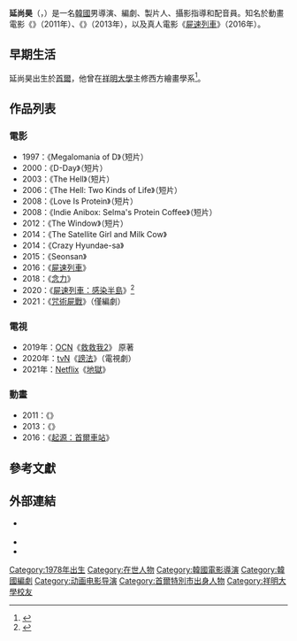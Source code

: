 {{noteTA
|G1=Movie
|G2=Show
|G3=KO Movie
|1=zh-cn:釜山行; zh-hk:屍殺列車; zh-tw:屍速列車;
}}
{{Infobox entertainer
| type = 導演
| name = 延尚昊
| foreignname = {{lang|ko|연상호}}
| image = (사이비) 기자 간담회 영상 연상호 39s.jpg
| caption = 
| birth_name = 
| birth_date = 1978年12月25日<!-- {{Birth date|年|月|日}} -->
| birth_place = {{KOR}}[[首爾|首爾]]
| nationality = {{KOR}}
| alma_mater = [[祥明大學|祥明大學]]
| residence = 
| occupation = 導演、製片人、編劇、攝影指導、配音員
| years_active = 1997年至今
| spouse = 
| awards = 
}}
'''延尚昊'''（{{lang-ko|연상호}}，{{bd|1978年|12月25日}}）是一名[[韓國|韓國]]男導演、編劇、製片人、攝影指導和配音員。知名於動畫電影《{{le|豬玀之王|The King of Pigs}}》（2011年）、《{{le|偽善者|The Fake (2013 film)}}》（2013年），以及真人電影《[[屍速列車|屍速列車]]》（2016年）。

== 早期生活 ==
延尚昊出生於[[首爾|首爾]]，他曾在[[祥明大學|祥明大學]]主修西方繪畫學系<ref>{{cite web|title=The Fake (2013) - Director|url=http://www.finecut.co.kr/renew/library/director.asp?num=159|website=Finecut|accessdate=2015-02-04|archive-url=https://web.archive.org/web/20150212174859/http://www.finecut.co.kr/renew/library/director.asp?num=159|archive-date=2015-02-12|dead-url=yes}}</ref>。

== 作品列表 ==
=== 電影 ===
*1997：《Megalomania of D》（短片）
*2000：《D-Day》（短片）
*2003：《The Hell》（短片）
*2006：《The Hell: Two Kinds of Life》（短片）
*2008：《Love Is Protein》（短片）
*2008：《Indie Anibox: Selma's Protein Coffee》（短片）
*2012：《The Window》（短片）
*2014：《The Satellite Girl and Milk Cow》
*2014：《Crazy Hyundae-sa》
*2015：《Seonsan》
*2016：《[[屍速列車|屍速列車]]》
*2018：《[[念力_(電影)|念力]]》
*2020：《[[屍速列車：感染半島|屍速列車：感染半島]]》<ref>{{cite news|title=《屍殺半島》登港史上最賣座韓片No.10|url=https://hk.appledaily.com/entertainment/20200904/KSFSRFHDMVBIBDZTUG7X2UZ4DE/|accessdate=2020-09-05|work=蘋果日報|date=2020-09-04|archive-date=2021-06-21|archive-url=https://web.archive.org/web/20210621165945/https://hk.appledaily.com/entertainment/20200904/KSFSRFHDMVBIBDZTUG7X2UZ4DE/}}</ref>
*2021：《[[咒術屍戰|咒術屍戰]]》（僅編劇）

=== 電視 ===
*2019年：[[OCN_(頻道)|OCN]]《[[救救我2|救救我2]]》 原著
*2020年：[[tvN|tvN]]《[[謗法|謗法]]》（電視劇）
*2021年：[[Netflix|Netflix]]《[[地獄_(電視劇)|地獄]]》

=== 動畫 ===
*2011：《{{le|豬玀之王|The King of Pigs}}》
*2013：《{{le|偽善者|The Fake (2013 film)}}》
*2016：《[[起源：首爾車站|起源：首爾車站]]》

== 參考文獻 ==
{{reflist}}

== 外部連結 ==
{{commons category|Yeon Sang-ho}}
* {{Twitter}} {{ko icon}}
* {{KMDb person|00047830|延尚昊}}
* {{IMDb name|3613566|延尚昊}}

{{Authority control}}

{{DEFAULTSORT:Yeon, Sang-ho}}
[[Category:1978年出生|Category:1978年出生]]
[[Category:在世人物|Category:在世人物]]
[[Category:韓國電影導演|Category:韓國電影導演]]
[[Category:韓國編劇|Category:韓國編劇]]
[[Category:动画电影导演|Category:动画电影导演]]
[[Category:首爾特別市出身人物|Category:首爾特別市出身人物]]
[[Category:祥明大學校友|Category:祥明大學校友]]